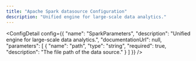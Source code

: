 ```yaml
---
title: "Apache Spark datasource Configuration"
description: "Unified engine for large-scale data analytics."
---
```



<ConfigDetail config={{
  "name": "SparkParameters",
  "description": "Unified engine for large-scale data analytics.",
  "documentationUrl": null,
  "parameters": [
    {
      "name": "path",
      "type": "string",
      "required": true,
      "description": "The file path of the data source."
    }
  ]
}} />

